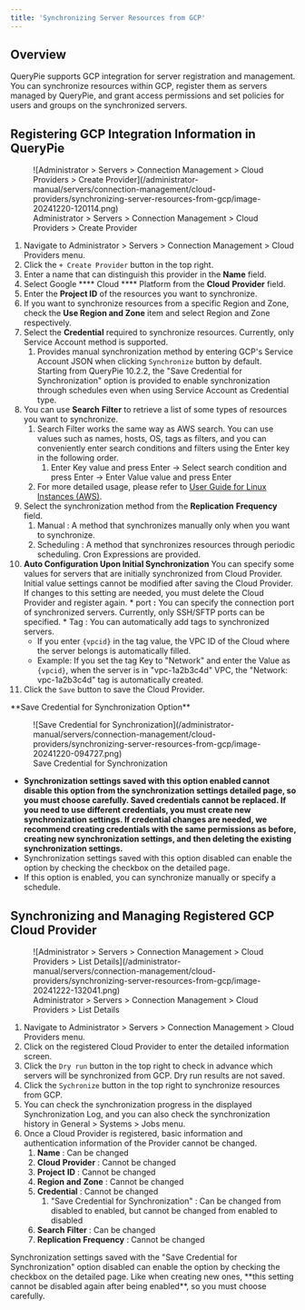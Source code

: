 ```yaml
---
title: 'Synchronizing Server Resources from GCP'
---
```



## Overview

QueryPie supports GCP integration for server registration and management. You can synchronize resources within GCP, register them as servers managed by QueryPie, and grant access permissions and set policies for users and groups on the synchronized servers.


## Registering GCP Integration Information in QueryPie

<figure data-layout="center" data-align="center">
![Administrator &gt; Servers &gt; Connection Management &gt; Cloud Providers &gt; Create Provider](/administrator-manual/servers/connection-management/cloud-providers/synchronizing-server-resources-from-gcp/image-20241220-120114.png)
<figcaption>
Administrator &gt; Servers &gt; Connection Management &gt; Cloud Providers &gt; Create Provider
</figcaption>
</figure>

1. Navigate to Administrator &gt; Servers &gt; Connection Management &gt; Cloud Providers menu.
2. Click the `+ Create Provider` button in the top right.
3. Enter a name that can distinguish this provider in the **Name** field.
4. Select Google **** Cloud **** Platform from the **Cloud**   **Provider** field.
5. Enter the **Project ID** of the resources you want to synchronize.
6. If you want to synchronize resources from a specific Region and Zone, check the **Use Region and Zone** item and select Region and Zone respectively. 
7. Select the **Credential** required to synchronize resources. Currently, only Service Account method is supported.
    1. Provides manual synchronization method by entering GCP's Service Account JSON when clicking `Synchronize` button by default. <br/>Starting from QueryPie 10.2.2, the "Save Credential for Synchronization" option is provided to enable synchronization through schedules even when using Service Account as Credential type.
8. You can use **Search**   **Filter** to retrieve a list of some types of resources you want to synchronize. 
    1. Search Filter works the same way as AWS search. You can use values such as names, hosts, OS, tags as filters, and you can conveniently enter search conditions and filters using the Enter key in the following order. 
        1. Enter Key value and press Enter → Select search condition and press Enter → Enter Value value and press Enter 
    2. For more detailed usage, please refer to [User Guide for Linux Instances (AWS)](https://docs.aws.amazon.com/AWSEC2/latest/UserGuide/Using_Filtering.html#advancedsearch). 
9. Select the synchronization method from the **Replication**   **Frequency** field.
    1. Manual : A method that synchronizes manually only when you want to synchronize.
    2. Scheduling : A method that synchronizes resources through periodic scheduling. Cron Expressions are provided.
10.  **Auto Configuration Upon Initial Synchronization** You can specify some values for servers that are initially synchronized from Cloud Provider. Initial value settings cannot be modified after saving the Cloud Provider. If changes to this setting are needed, you must delete the Cloud Provider and register again.
    * port **:**  You can specify the connection port of synchronized servers. Currently, only SSH/SFTP ports can be specified.
    * Tag : You can automatically add tags to synchronized servers. 
        * If you enter `{vpcid}` in the tag value, the VPC ID of the Cloud where the server belongs is automatically filled.
        * Example: If you set the tag Key to "Network" and enter the Value as `{vpcid}`, when the server is in "vpc-1a2b3c4d" VPC, the "Network: vpc-1a2b3c4d" tag is automatically created.
11. Click the `Save` button to save the Cloud Provider.

<Callout type="important">
**Save Credential for Synchronization Option**

<figure data-layout="center" data-align="center">
![Save Credential for Synchronization](/administrator-manual/servers/connection-management/cloud-providers/synchronizing-server-resources-from-gcp/image-20241220-094727.png)
<figcaption>
Save Credential for Synchronization
</figcaption>
</figure>

*  **Synchronization settings saved with this option enabled cannot disable this option from the synchronization settings detailed page, so you must choose carefully. Saved credentials cannot be replaced. If you need to use different credentials, you must create new synchronization settings. If credential changes are needed, we recommend creating credentials with the same permissions as before, creating new synchronization settings, and then deleting the existing synchronization settings.** 
* Synchronization settings saved with this option disabled can enable the option by checking the checkbox on the detailed page.
* If this option is enabled, you can synchronize manually or specify a schedule.
</Callout>

## Synchronizing and Managing Registered GCP Cloud Provider

<figure data-layout="center" data-align="center">
![Administrator &gt; Servers &gt; Connection Management &gt; Cloud Providers &gt; List Details](/administrator-manual/servers/connection-management/cloud-providers/synchronizing-server-resources-from-gcp/image-20241222-132041.png)
<figcaption>
Administrator &gt; Servers &gt; Connection Management &gt; Cloud Providers &gt; List Details
</figcaption>
</figure>

1. Navigate to Administrator &gt; Servers &gt; Connection Management &gt; Cloud Providers menu.
2. Click on the registered Cloud Provider to enter the detailed information screen.
3. Click the `Dry run` button in the top right to check in advance which servers will be synchronized from GCP. Dry run results are not saved.
4. Click the `Sychronize` button in the top right to synchronize resources from GCP.
5. You can check the synchronization progress in the displayed Synchronization Log, and you can also check the synchronization history in General &gt; Systems &gt; Jobs menu.
6. Once a Cloud Provider is registered, basic information and authentication information of the Provider cannot be changed.
    1.  **Name** : Can be changed
    2.  **Cloud**   **Provider** : Cannot be changed
    3.  **Project**   **ID** : Cannot be changed
    4.  **Region**   **and**   **Zone** : Cannot be changed
    5.  **Credential** : Cannot be changed
        1. "Save Credential for Synchronization" : Can be changed from disabled to enabled, but cannot be changed from enabled to disabled
    6.  **Search**   **Filter** : Can be changed
    7.  **Replication**   **Frequency** : Cannot be changed

<Callout type="important">
Synchronization settings saved with the "Save Credential for Synchronization" option disabled can enable the option by checking the checkbox on the detailed page. Like when creating new ones, **this setting cannot be disabled again after being enabled**, so you must choose carefully.
</Callout>




